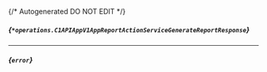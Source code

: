 {/* Autogenerated DO NOT EDIT  */}

##### *{`*operations.C1APIAppV1AppReportActionServiceGenerateReportResponse`}*
<Collapsible defaultOpen openLabel={Labels.showProperties} closeLabel={Labels.hideProperties}>
    <C1APIAppV1AppReportActionServiceGenerateReportResponse/>
</Collapsible>

---
##### *{`error`}*


